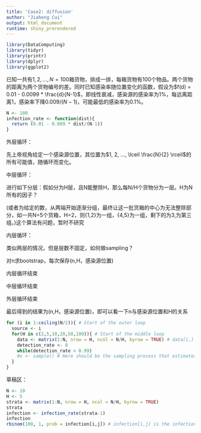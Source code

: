 ```yaml
---
title: 'Case2: diffusion'
author: "Jiaheng Cui"
output: html_document
runtime: shiny_prerendered
---
```


```r
library(DataComputing)
library(tidyr)
library(printr)
library(dplyr)
library(ggplot2)
```
已知一共有$1,2,...,N=100$箱货物，排成一排，每箱货物有100个物品。两个货物的距离为两个货物编号的差。同时已知感染率随位置变化的函数，假设为$f(d) = 0.01 - 0.0099 * \frac{d}{N-1}$，即线性衰减，感染源的感染率为1%，每远离距离1，感染率下降$0.009/(N-1)$，可能最低的感染率为0.1%。

```r
N <- 100
infection_rate <- function(dist){
  return (0.01 - 0.009 * dist/(N-1))
}
```

外层循环：

先上帝视角给定一个感染源位置，其位置为$1, 2, ..., \lceil \frac{N}{2} \rceil$的所有可能值，随循环而变化。

中层循环：

进行如下分层：假如分为H层，且N能整除H，那么每N/H个货物分为一层。H为N所有的因子？

(或者为给定的数，从两端开始逐渐分组，最终让这一批货箱的中心为无法整除部分，如一共N=5个货箱，H=2，则{1,2}为一组，{4,5}为一组，剩下的为3,为第三组。)这个算法有问题，暂时不研究

内层循环：

类似两层的情况，但是层数不固定，如何做sampling？

对n求bootstrap，每次保存(n,H，感染源位置)

内层循环结束

中层循环结束

外层循环结束

最后得到的结果为(n,H，感染源位置)，即可以看一下n与感染源位置和H的关系
```r
for (i in 1:ceiling(N/2)){ # Start of the outer loop
  source <- i
  for(H in c(2,5,10,20,50,100)){ # Start of the middle loop
    data <- matrix(1:N, nrow = H, ncol = N/H, byrow = TRUE) # data[i,] is the i-th strata
    detection_rate <- 0
    while(detection_rate < 0.99)
    #x <- sample() # Here should be the sampling process that estimates n.
  }
}
```

草稿区：
```r
N <- 10
H <- 5
strata <- matrix(1:N, nrow = H, ncol = N/H, byrow = TRUE)
strata
infection <- infection_rate(strata-1)
infection
rbinom(100, 1, prob = infection[i,j]) # infection[i,j] is the infection rate of (i-1)*N/H+j -th sample
```
